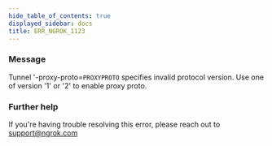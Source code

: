 ```yaml
---
hide_table_of_contents: true
displayed_sidebar: docs
title: ERR_NGROK_1123
---
```




### Message

Tunnel '-proxy-proto=`PROXYPROTO` specifies invalid protocol version.
Use one of version '1' or '2' to enable proxy proto.

<ErrorDetails error="err_ngrok_1123" />

### Further help

If you're having trouble resolving this error, please reach out to [support@ngrok.com](mailto:support@ngrok.com?subject=Help%20with%20ERR_NGROK_1123)
